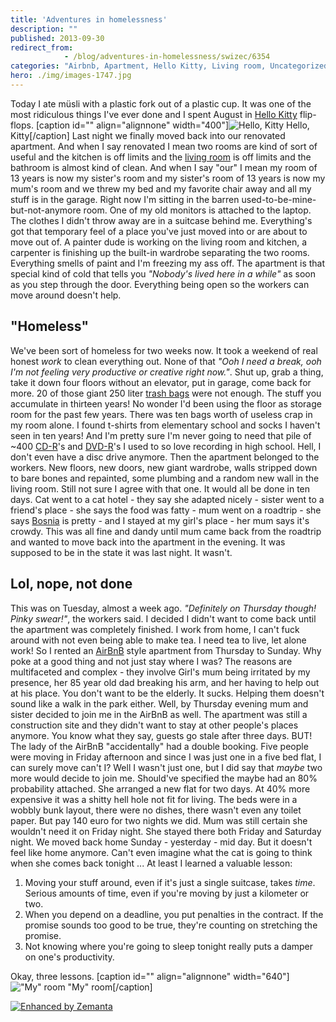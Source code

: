 ```yaml
---
title: 'Adventures in homelessness'
description: ""
published: 2013-09-30
redirect_from: 
            - /blog/adventures-in-homelessness/swizec/6354
categories: "Airbnb, Apartment, Hello Kitty, Living room, Uncategorized"
hero: ./img/images-1747.jpg
---
```

Today I ate müsli with a plastic fork out of a plastic cup. It was one of the most ridiculous things I&#x27;ve ever done and I spent August in [Hello Kitty](http://en.wikipedia.org/wiki/Hello_Kitty "Hello Kitty") flip-flops. \[caption id=&quot;&quot; align=&quot;alignnone&quot; width=&quot;400&quot;]![Hello, Kitty](./img/images-1747.jpg "Hello, Kitty") Hello, Kitty\[/caption] Last night we finally moved back into our renovated apartment. And when I say renovated I mean two rooms are kind of sort of useful and the kitchen is off limits and the [living room](http://en.wikipedia.org/wiki/Living_room "Living room") is off limits and the bathroom is almost kind of clean. And when I say &quot;our&quot; I mean my room of 13 years is now my sister&#x27;s room and my sister&#x27;s room of 13 years is now my mum&#x27;s room and we threw my bed and my favorite chair away and all my stuff is in the garage. Right now I&#x27;m sitting in the barren used-to-be-mine-but-not-anymore room. One of my old monitors is attached to the laptop. The clothes I didn&#x27;t throw away are in a suitcase behind me. Everything&#x27;s got that temporary feel of a place you&#x27;ve just moved into or are about to move out of. A painter dude is working on the living room and kitchen, a carpenter is finishing up the built-in wardrobe separating the two rooms. Everything smells of paint and I&#x27;m freezing my ass off. The apartment is that special kind of cold that tells you _&quot;Nobody&#x27;s lived here in a while&quot;_ as soon as you step through the door. Everything being open so the workers can move around doesn&#x27;t help.

## &quot;Homeless&quot;

We&#x27;ve been sort of homeless for two weeks now. It took a weekend of real honest _work_ to clean everything out. None of that _&quot;Ooh I need a break, ooh I&#x27;m not feeling very productive or creative right now.&quot;_. Shut up, grab a thing, take it down four floors without an elevator, put in garage, come back for more. 20 of those giant 250 liter [trash bags](http://en.wikipedia.org/wiki/Bin_bag "Bin bag") were not enough. The stuff you accumulate in thirteen years! No wonder I&#x27;d been using the floor as storage room for the past few years. There was ten bags worth of useless crap in my room alone. I found t-shirts from elementary school and socks I haven&#x27;t seen in ten years! And I&#x27;m pretty sure I&#x27;m never going to need that pile of ~400 [CD-R](http://en.wikipedia.org/wiki/CD-R "CD-R")&#x27;s and [DVD-R](http://en.wikipedia.org/wiki/DVD-R "DVD-R")&#x27;s I used to so love recording in high school. Hell, I don&#x27;t even have a disc drive anymore. Then the apartment belonged to the workers. New floors, new doors, new giant wardrobe, walls stripped down to bare bones and repainted, some plumbing and a random new wall in the living room. Still not sure I agree with that one. It would all be done in ten days. Cat went to a cat hotel - they say she adapted nicely - sister went to a friend&#x27;s place - she says the food was fatty - mum went on a roadtrip - she says [Bosnia](<http://maps.google.com/maps?ll=44.0,18.0&spn=10.0,10.0&q=44.0,18.0 (Bosnia%20and%20Herzegovina)&t=h> "Bosnia and Herzegovina") is pretty - and I stayed at my girl&#x27;s place - her mum says it&#x27;s crowdy. This was all fine and dandy until mum came back from the roadtrip and wanted to move back into the apartment in the evening. It was supposed to be in the state it was last night. It wasn&#x27;t.

## Lol, nope, not done

This was on Tuesday, almost a week ago. _&quot;Definitely on Thursday though! Pinky swear!&quot;_, the workers said. I decided I didn&#x27;t want to come back until the apartment was completely finished. I work from home, I can&#x27;t fuck around with not even being able to make tea. I need tea to live, let alone work! So I rented an [AirBnB](http://www.airbnb.com/ "Airbnb") style apartment from Thursday to Sunday. Why poke at a good thing and not just stay where I was? The reasons are multifaceted and complex - they involve Girl&#x27;s mum being irritated by my presence, her 85 year old dad breaking his arm, and her having to help out at his place. You don&#x27;t want to be the elderly. It sucks. Helping them doesn&#x27;t sound like a walk in the park either. Well, by Thursday evening mum and sister decided to join me in the AirBnB as well. The apartment was still a construction site and they didn&#x27;t want to stay at other people&#x27;s places anymore. You know what they say, guests go stale after three days. BUT! The lady of the AirBnB &quot;accidentally&quot; had a double booking. Five people were moving in Friday afternoon and since I was just one in a five bed flat, I can surely move can&#x27;t I? Well I wasn&#x27;t just one, but I did say that _maybe_ two more would decide to join me. Should&#x27;ve specified the maybe had an 80% probability attached. She arranged a new flat for two days. At 40% more expensive it was a shitty hell hole not fit for living. The beds were in a wobbly bunk layout, there were no dishes, there wasn&#x27;t even any toilet paper. But pay 140 euro for two nights we did. Mum was still certain she wouldn&#x27;t need it on Friday night. She stayed there both Friday and Saturday night. We moved back home Sunday - yesterday - mid day. But it doesn&#x27;t feel like home anymore. Can&#x27;t even imagine what the cat is going to think when she comes back tonight ... At least I learned a valuable lesson:

1. Moving your stuff around, even if it&#x27;s just a single suitcase, takes _time_. Serious amounts of time, even if you&#x27;re moving by just a kilometer or two.
2. When you depend on a deadline, you put penalties in the contract. If the promise sounds too good to be true, they&#x27;re counting on stretching the promise.
3. Not knowing where you&#x27;re going to sleep tonight really puts a damper on one&#x27;s productivity.

Okay, three lessons. \[caption id=&quot;&quot; align=&quot;alignnone&quot; width=&quot;640&quot;]!["My" room](./img/images-1748.jpg '"My" room') &quot;My&quot; room\[/caption]

[![Enhanced by Zemanta](http://img.zemanta.com/zemified_e.png?x-id=2add8d3a-5e4c-4194-a0fb-5cf72f4dd0f7)](http://www.zemanta.com/?px "Enhanced by Zemanta")
